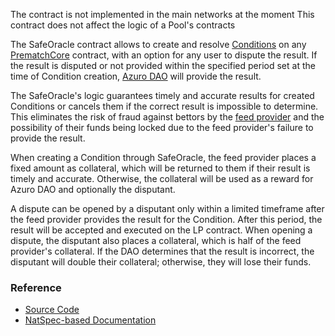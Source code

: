 
<PageHeadline
  title="SafeOracle"
  subTitle="A dispute resolution system for Condition results"
/>

<Callout type="warning">
  The contract is not implemented in the main networks at the moment
</Callout>

<Callout type="info">
  This contract does not affect the logic of a Pool's contracts
</Callout>

The SafeOracle contract allows to create and resolve [Conditions](/concepts/protocol/conditions) on any
[PrematchCore](/contracts/prematch-core) contract, with an option for any user to dispute the result. If the result is
disputed or not provided within the specified period set at the time of Condition creation,
[Azuro DAO](/concenpts/governance/overview) will provide the result.

The SafeOracle's logic guarantees timely and accurate results for created Conditions or cancels them if the correct
result is impossible to determine. This eliminates the risk of fraud against bettors by the
[feed provider](/concepts/basic/feed-providers) and the possibility of their funds being locked due to the feed
provider's failure to provide the result.

When creating a Condition through SafeOracle, the feed provider places a fixed amount as collateral, which will be
returned to them if their result is timely and accurate. Otherwise, the collateral will be used as a reward for Azuro DAO
and optionally the disputant.

A dispute can be opened by a disputant only within a limited timeframe after the feed provider provides the result
for the Condition. After this period, the result will be accepted and executed on the LP contract. When opening a dispute,
the disputant also places a collateral, which is half of the feed provider's collateral. If the DAO determines that
the result is incorrect, the disputant will double their collateral; otherwise, they will lose their funds.


### Reference

- [Source Code](https://github.com/Azuro-protocol/Azuro-v2-public/blob/main/contracts/extensions/SafeOracle.sol)
- [NatSpec-based Documentation](https://azuro-protocol.github.io/Azuro-v2-public/#/contracts/extensions/SafeOracle.sol:SafeOracle)
